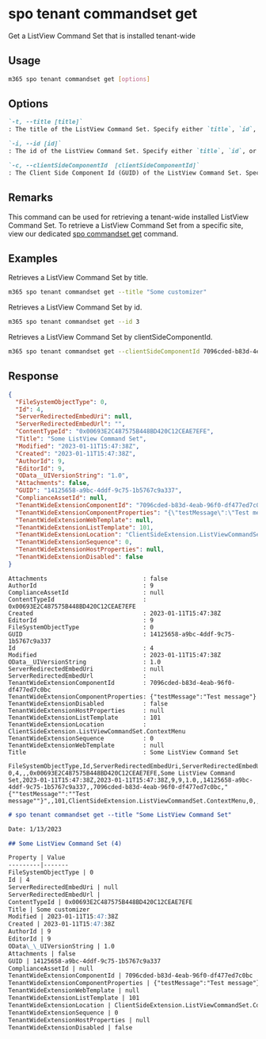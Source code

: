 
# spo tenant commandset get

Get a ListView Command Set that is installed tenant-wide

## Usage

```sh
m365 spo tenant commandset get [options]
```

## Options

```md definition-list
`-t, --title [title]`
: The title of the ListView Command Set. Specify either `title`, `id`, or `clientSideComponentId`.

`-i, --id [id]`
: The id of the ListView Command Set. Specify either `title`, `id`, or `clientSideComponentId`.

`-c, --clientSideComponentId  [clientSideComponentId]`
: The Client Side Component Id (GUID) of the ListView Command Set. Specify either `title`, `id`, or `clientSideComponentId`.
```

<Global />

## Remarks

This command can be used for retrieving a tenant-wide installed ListView Command Set. To retrieve a ListView Command Set from a specific site, view our dedicated [spo commandset get](../commandset/commandset-get.mdx) command.

## Examples

Retrieves a ListView Command Set by title.

```sh
m365 spo tenant commandset get --title "Some customizer"
```

Retrieves a ListView Command Set by id.

```sh
m365 spo tenant commandset get --id 3
```

Retrieves a ListView Command Set by clientSideComponentId.

```sh
m365 spo tenant commandset get --clientSideComponentId 7096cded-b83d-4eab-96f0-df477ed7c0bc
```

## Response

<Tabs>
  <TabItem value="JSON">

  ```json
  {
    "FileSystemObjectType": 0,
    "Id": 4,
    "ServerRedirectedEmbedUri": null,
    "ServerRedirectedEmbedUrl": "",
    "ContentTypeId": "0x00693E2C487575B448BD420C12CEAE7EFE",
    "Title": "Some ListView Command Set",
    "Modified": "2023-01-11T15:47:38Z",
    "Created": "2023-01-11T15:47:38Z",
    "AuthorId": 9,
    "EditorId": 9,
    "OData__UIVersionString": "1.0",
    "Attachments": false,
    "GUID": "14125658-a9bc-4ddf-9c75-1b5767c9a337",
    "ComplianceAssetId": null,
    "TenantWideExtensionComponentId": "7096cded-b83d-4eab-96f0-df477ed7c0bc",
    "TenantWideExtensionComponentProperties": "{\"testMessage\":\"Test message\"}",
    "TenantWideExtensionWebTemplate": null,
    "TenantWideExtensionListTemplate": 101,
    "TenantWideExtensionLocation": "ClientSideExtension.ListViewCommandSet.ContextMenu",
    "TenantWideExtensionSequence": 0,
    "TenantWideExtensionHostProperties": null,
    "TenantWideExtensionDisabled": false
  }
  ```

  </TabItem>
  <TabItem value="Text">

  ```text
  Attachments                           : false
  AuthorId                              : 9
  ComplianceAssetId                     : null
  ContentTypeId                         : 0x00693E2C487575B448BD420C12CEAE7EFE
  Created                               : 2023-01-11T15:47:38Z
  EditorId                              : 9
  FileSystemObjectType                  : 0
  GUID                                  : 14125658-a9bc-4ddf-9c75-1b5767c9a337
  Id                                    : 4
  Modified                              : 2023-01-11T15:47:38Z
  OData__UIVersionString                : 1.0
  ServerRedirectedEmbedUri              : null
  ServerRedirectedEmbedUrl              :
  TenantWideExtensionComponentId        : 7096cded-b83d-4eab-96f0-df477ed7c0bc
  TenantWideExtensionComponentProperties: {"testMessage":"Test message"}
  TenantWideExtensionDisabled           : false
  TenantWideExtensionHostProperties     : null
  TenantWideExtensionListTemplate       : 101
  TenantWideExtensionLocation           : ClientSideExtension.ListViewCommandSet.ContextMenu
  TenantWideExtensionSequence           : 0
  TenantWideExtensionWebTemplate        : null
  Title                                 : Some ListView Command Set
  ```

  </TabItem>
  <TabItem value="CSV">

  ```csv
  FileSystemObjectType,Id,ServerRedirectedEmbedUri,ServerRedirectedEmbedUrl,ContentTypeId,Title,Modified,Created,AuthorId,EditorId,OData__UIVersionString,Attachments,GUID,ComplianceAssetId,TenantWideExtensionComponentId,TenantWideExtensionComponentProperties,TenantWideExtensionWebTemplate,TenantWideExtensionListTemplate,TenantWideExtensionLocation,TenantWideExtensionSequence,TenantWideExtensionHostProperties,TenantWideExtensionDisabled
  0,4,,,0x00693E2C487575B448BD420C12CEAE7EFE,Some ListView Command Set,2023-01-11T15:47:38Z,2023-01-11T15:47:38Z,9,9,1.0,,14125658-a9bc-4ddf-9c75-1b5767c9a337,,7096cded-b83d-4eab-96f0-df477ed7c0bc,"{""testMessage"":""Test message""}",,101,ClientSideExtension.ListViewCommandSet.ContextMenu,0,,
  ```

  </TabItem>
  <TabItem value="Markdown">

  ```md
  # spo tenant commandset get --title "Some ListView Command Set"

  Date: 1/13/2023

  ## Some ListView Command Set (4)

  Property | Value
  ---------|-------
  FileSystemObjectType | 0
  Id | 4
  ServerRedirectedEmbedUri | null
  ServerRedirectedEmbedUrl |
  ContentTypeId | 0x00693E2C487575B448BD420C12CEAE7EFE
  Title | Some customizer
  Modified | 2023-01-11T15:47:38Z
  Created | 2023-01-11T15:47:38Z
  AuthorId | 9
  EditorId | 9
  OData\_\_UIVersionString | 1.0
  Attachments | false
  GUID | 14125658-a9bc-4ddf-9c75-1b5767c9a337
  ComplianceAssetId | null
  TenantWideExtensionComponentId | 7096cded-b83d-4eab-96f0-df477ed7c0bc
  TenantWideExtensionComponentProperties | {"testMessage":"Test message"}
  TenantWideExtensionWebTemplate | null
  TenantWideExtensionListTemplate | 101
  TenantWideExtensionLocation | ClientSideExtension.ListViewCommandSet.ContextMenu
  TenantWideExtensionSequence | 0
  TenantWideExtensionHostProperties | null
  TenantWideExtensionDisabled | false
  ```

  </TabItem>
</Tabs>
